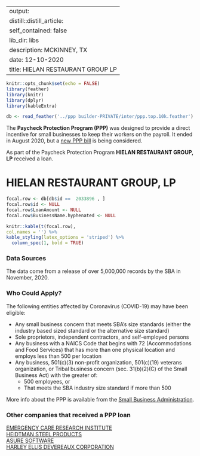
---
output:
  distill::distill_article:
    self_contained: false
    lib_dir: libs
description: MCKINNEY, TX 
date: 12-10-2020
title: HIELAN RESTAURANT GROUP LP 
---




```r
knitr::opts_chunk$set(echo = FALSE)
library(feather)
library(knitr)
library(dplyr)
library(kableExtra)

db <- read_feather('../ppp builder-PRIVATE/inter/ppp.top.10k.feather')

```



The **Paycheck Protection Program (PPP)** was designed to provide a direct incentive for small businesses to keep their workers on the payroll. It ended in August 2020, but a [new PPP bill](https://thehill.com/policy/finance/529092-bipartisan-support-for-new-ppp-loans-gains-momentum-in-congress) is being considered.

As part of the Paycheck Protection Program **HIELAN RESTAURANT GROUP, LP** received a loan.


# HIELAN RESTAURANT GROUP, LP 

```r
focal.row <- db[db$id ==  2033896 , ]
focal.row$id <- NULL
focal.row$LoanAmount <- NULL
focal.row$BusinessName.hyphenated <- NULL

knitr::kable(t(focal.row), 
col.names = '') %>%
kable_styling(latex_options = 'striped') %>%
  column_spec(1, bold = TRUE)


```

### Data Sources

The data come from a release of over 5,000,000 records by the SBA in November, 2020.


### Who Could Apply?

The following entities affected by Coronavirus (COVID-19) may have been eligible:

+ Any small business concern that meets SBA’s size standards (either the industry based sized standard or the alternative size standard)
+ Sole proprietors, independent contractors, and self-employed persons
+ Any business with a NAICS Code that begins with 72 (Accommodations and Food Services) that has more than one physical location and employs less than 500 per location
+ Any business, 501(c)(3) non-profit organization, 501(c)(19) veterans organization, or Tribal business concern (sec. 31(b)(2)(C) of the Small Business Act) with the greater of:
  + 500 employees, or 
  + That meets the SBA industry size standard if more than 500


More info about the PPP is available from the [Small Business Administration](https://www.sba.gov/funding-programs/loans/coronavirus-relief-options/paycheck-protection-program).

 
### Other companies that received a PPP loan 
   
 [EMERGENCY CARE RESEARCH INSTITUTE](/Paycheck-Protection-Program/1496345-EMERGENCY-CARE-RESEARCH-INSTITUTE) <br> [HEIDTMAN STEEL PRODUCTS](/Paycheck-Protection-Program/2010075-HEIDTMAN-STEEL-PRODUCTS) <br> [ASURE SOFTWARE](/Paycheck-Protection-Program/388922-ASURE-SOFTWARE) <br> [HARLEY ELLIS DEVEREAUX CORPORATION](/Paycheck-Protection-Program/1969091-HARLEY-ELLIS-DEVEREAUX-CORPORATION) <br>